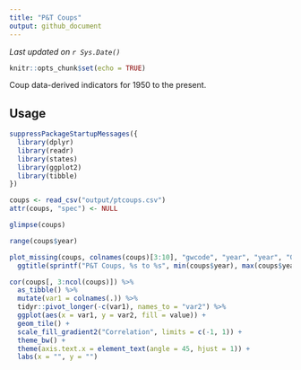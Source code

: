```yaml
---
title: "P&T Coups"
output: github_document
---
```


_Last updated on `r Sys.Date()`_

```r
knitr::opts_chunk$set(echo = TRUE)
```

Coup data-derived indicators for 1950 to the present.

## Usage

```r
suppressPackageStartupMessages({
  library(dplyr)
  library(readr)
  library(states)
  library(ggplot2)
  library(tibble)
})

coups <- read_csv("output/ptcoups.csv")
attr(coups, "spec") <- NULL

glimpse(coups)

range(coups$year)

plot_missing(coups, colnames(coups)[3:10], "gwcode", "year", "year", "GW") +
  ggtitle(sprintf("P&T Coups, %s to %s", min(coups$year), max(coups$year)))

cor(coups[, 3:ncol(coups)]) %>%
  as_tibble() %>%
  mutate(var1 = colnames(.)) %>%
  tidyr::pivot_longer(-c(var1), names_to = "var2") %>%
  ggplot(aes(x = var1, y = var2, fill = value)) +
  geom_tile() +
  scale_fill_gradient2("Correlation", limits = c(-1, 1)) +
  theme_bw() +
  theme(axis.text.x = element_text(angle = 45, hjust = 1)) +
  labs(x = "", y = "")
```

